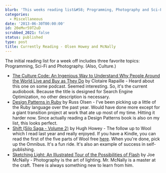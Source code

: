 ```yaml
---
blurb: 'This weeks reading list&#58; Programming, Photography and Sci-Fi.'
categories:
  - Miscellaneous
date: '2013-06-30T00:00:00'
id: 20eMvr59T2uD
scrubbed_2021: false
status: published
type: post
title: Currently Reading - Olsen Howey and McNally
---
```


The initial reading list for a week off includes three favorite topics: Programming, Sci-Fi and Photography. (Also, Culture.)

- [The Culture Code: An Ingenious Way to Understand Why People Around the World Live and Buy as They Do][cc] by Clotaire Rapaille - Heard about this one on some podcast. Seemed interesting. So, it's the current audiobook. Because the title is designed for Search Engine Optimization, no other description is necessary.
- [Design Patterns in Ruby][dpr] by Russ Olsen - I've been picking up a little of the Ruby language over the past year. Would have done more except for a giant transition project at work that ate up most of my time. Hitting it harder now. Since actually reading a Design Patterns book is also on my list, this looks perfect. 
- [Shift (Silo Saga - Volume 2)][silo] by Hugh Howey - The follow up to Wool which I read last year and really enjoyed. If you have a Kindle, you can read the first of the five parts of Wool free [here][wool]. When you're done, pick up the Omnibus. It's a fun ride. It's also an example of success in self-publishing. 
- [Sketching Light: An Illustrated Tour of the Possibilities of Flash][sl] by Joe McNally - Photography is the art of lighting. Mr. McNally is a master at the craft. There is always something new to learn from him.




[dpr]: http://www.amazon.com/gp/product/0321490452/ref=as_li_ss_tl?ie=UTF8&camp=1789&creative=390957&creativeASIN=0321490452&linkCode=as2&tag=tioa-20
[sl]: http://www.amazon.com/gp/product/0321700902/ref=as_li_ss_tl?ie=UTF8&camp=1789&creative=390957&creativeASIN=0321700902&linkCode=as2&tag=tioa-20
[silo]: http://www.amazon.com/gp/product/1481983555/ref=as_li_ss_tl?ie=UTF8&camp=1789&creative=390957&creativeASIN=1481983555&linkCode=as2&tag=tioa-20
[wool]: http://www.amazon.com/gp/product/B005FC52L0/ref=as_li_ss_tl?ie=UTF8&camp=1789&creative=390957&creativeASIN=B005FC52L0&linkCode=as2&tag=tioa-20
[cc]: http://www.amazon.com/gp/product/0767920570/ref=as_li_ss_tl?ie=UTF8&camp=1789&creative=390957&creativeASIN=0767920570&linkCode=as2&tag=tioa-20
